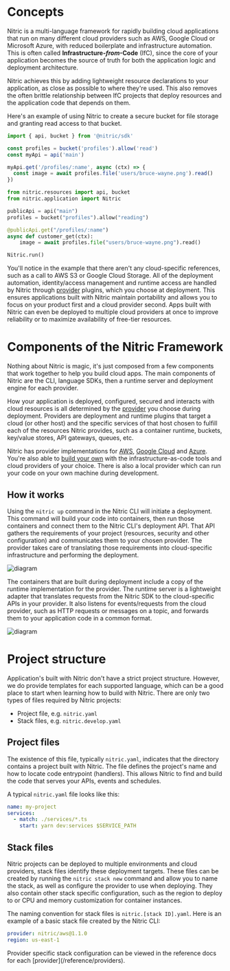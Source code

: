 
# Concepts

Nitric is a multi-language framework for rapidly building cloud applications that run on many different cloud providers such as AWS, Google Cloud or Microsoft Azure, with reduced boilerplate and infrastructure automation. This is often called **Infrastructure-_from_-Code** (IfC), since the core of your application becomes the source of truth for both the application logic and deployment architecture.

Nitric achieves this by adding lightweight resource declarations to your application, as close as possible to where they're used. This also removes the often brittle relationship between IfC projects that deploy resources and the application code that depends on them.

Here's an example of using Nitric to create a secure bucket for file storage and granting read access to that bucket.

<CodeGroup>

```javascript
import { api, bucket } from '@nitric/sdk'

const profiles = bucket('profiles').allow('read')
const myApi = api('main')

myApi.get('/profiles/:name', async (ctx) => {
  const image = await profiles.file('users/bruce-wayne.png').read()
})
```

```python
from nitric.resources import api, bucket
from nitric.application import Nitric

publicApi = api("main")
profiles = bucket("profiles").allow("reading")

@publicApi.get("/profiles/:name")
async def customer_get(ctx):
    image = await profiles.file("users/bruce-wayne.png").read()

Nitric.run()
```

</CodeGroup>

You'll notice in the example that there aren't any cloud-specific references, such as a call to AWS S3 or Google Cloud Storage. All of the deployment automation, identity/access management and runtime access are handled by Nitric through [provider](/reference/providers) plugins, which you choose at deployment. This ensures applications built with Nitric maintain portability and allows you to focus on your product first and a cloud provider second. Apps built with Nitric can even be deployed to multiple cloud providers at once to improve reliability or to maximize availability of free-tier resources.

# Components of the Nitric Framework

Nothing about Nitric is magic, it's just composed from a few components that work together to help you build cloud apps. The main components of Nitric are the CLI, language SDKs, then a runtime server and deployment engine for each provider.

How your application is deployed, configured, secured and interacts with cloud resources is all determined by the [provider](/reference/providers) you choose during deployment. Providers are deployment and runtime plugins that target a cloud (or other host) and the specific services of that host chosen to fulfill each of the resources Nitric provides, such as a container runtime, buckets, key/value stores, API gateways, queues, etc.

Nitric has provider implementations for [AWS](/reference/providers/aws), [Google Cloud](/reference/providers/gcp) and [Azure](/reference/providers/azure). You're also able to [build your own](/reference/providers/custom/building-custom-provider) with the infrastructure-as-code tools and cloud providers of your choice. There is also a local provider which can run your code on your own machine during development.

## How it works

Using the `nitric up` command in the Nitric CLI will initiate a deployment. This command will build your code into containers, then run those containers and connect them to the Nitric CLI's deployment API. That API gathers the requirements of your project (resources, security and other configuration) and communicates them to your chosen provider. The provider takes care of translating those requirements into cloud-specific infrastructure and performing the deployment.

![diagram](/docs/images/concepts/how-it-works-build.svg)

The containers that are built during deployment include a copy of the runtime implementation for the provider. The runtime server is a lightweight adapter that translates requests from the Nitric SDK to the cloud-specific APIs in your provider. It also listens for events/requests from the cloud provider, such as HTTP requests or messages on a topic, and forwards them to your application code in a common format.

![diagram](/docs/images/concepts/how-it-works-runtime.svg)

# Project structure

Application's built with Nitric don't have a strict project structure. However, we do provide templates for each supported language, which can be a good place to start when learning how to build with Nitric. There are only two types of files required by Nitric projects:

- Project file, e.g. `nitric.yaml`
- Stack files, e.g. `nitric.develop.yaml`

## Project files

The existence of this file, typically `nitric.yaml`, indicates that the directory contains a project built with Nitric. The file defines the project's name and how to locate code entrypoint (handlers). This allows Nitric to find and build the code that serves your APIs, events and schedules.

A typical `nitric.yaml` file looks like this:

```yaml {{ tag: 'nitric.yaml' }}
name: my-project
services:
  - match: ./services/*.ts
    start: yarn dev:services $SERVICE_PATH
```

## Stack files

Nitric projects can be deployed to multiple environments and cloud providers, stack files identify these deployment targets. These files can be created by running the `nitric stack new` command and allow you to name the stack, as well as configure the provider to use when deploying. They also contain other stack specific configuration, such as the region to deploy to or CPU and memory customization for container instances.

The naming convention for stack files is `nitric.[stack ID].yaml`. Here is an example of a basic stack file created by the Nitric CLI:

```yaml {{ tag: 'nitric.aws.yaml' }}
provider: nitric/aws@1.1.0
region: us-east-1
```

<Note>
  Provider specific stack configuration can be viewed in the reference docs for
  each [provider](/reference/providers).
</Note>
